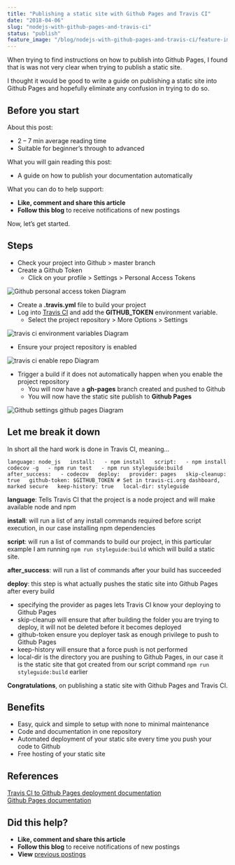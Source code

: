 ```yaml
---
title: "Publishing a static site with Github Pages and Travis CI"
date: "2018-04-06"
slug: "nodejs-with-github-pages-and-travis-ci"
status: "publish"
feature_image: "/blog/nodejs-with-github-pages-and-travis-ci/feature-image.png"
---
```


When trying to find instructions on how to publish into Github Pages, I found that is was not very clear when trying to publish a static site. 

I thought it would be good to write a guide on publishing a static site into Github Pages and hopefully eliminate any confusion in trying to do so.

## Before you start

About this post:

*   2 – 7 min average reading time
*   Suitable for beginner’s through to advanced

What you will gain reading this post:

*   A guide on how to publish your documentation automatically

What you can do to help support:

*   **Like, comment and share this article**
*   **Follow this blog** to receive notifications of new postings

Now, let’s get started.

## **Steps**

*   Check your project into Github > master branch
*   Create a Github Token
    *   Click on your profile > Settings > Personal Access Tokens

![Github personal access token Diagram](/blog/nodejs-with-github-pages-and-travis-ci/inline-1.png)

*   Create a **.travis.yml** file to build your project
*   Log into [Travis CI](https://travis-ci.org/) and add the **GITHUB_TOKEN** environment variable.
    *   Select the project repository > More Options > Settings

![travis ci environment variables Diagram](/blog/nodejs-with-github-pages-and-travis-ci/inline-2.png)

*   Ensure your project repository is enabled

![travis ci enable repo Diagram](/blog/nodejs-with-github-pages-and-travis-ci/inline-3.png)

*   Trigger a build if it does not automatically happen when you enable the project repository
    *   You will now have a **gh-pages** branch created and pushed to Github
    *   You will now have the static site publish to **Github Pages**

![Github settings github pages Diagram](/blog/nodejs-with-github-pages-and-travis-ci/inline-4.png)

## **Let me break it down**

In short all the hard work is done in Travis CI, meaning...

`language: node_js   install:   - npm install   script:   - npm install codecov -g   - npm run test   - npm run styleguide:build   after_success:   - codecov   deploy:   provider: pages   skip-cleanup: true   github-token: $GITHUB_TOKEN # Set in travis-ci.org dashboard, marked secure   keep-history: true   local-dir: styleguide`

**language**: Tells Travis CI that the project is a node project and will make available node and npm

**install**: will run a list of any install commands required before script execution, in our case installing npm dependencies

**script**: will run a list of commands to build our project, in this particular example I am running `npm run styleguide:build` which will build a static site.

**after_success**: will run a list of commands after your build has succeeded

**deploy**: this step is what actually pushes the static site into Github Pages after every build

*   specifying the provider as pages lets Travis CI know your deploying to Github Pages
*   skip-cleanup will ensure that after building the folder you are trying to deploy, it will not be deleted before it becomes deployed
*   github-token ensure you deployer task as enough privilege to push to Github Pages
*   keep-history will ensure that a force push is not performed
*   local-dir is the directory you are pushing to Github Pages, in our case it is the static site that got created from our script command `npm run styleguide:build` earlier

**Congratulations**, on publishing a static site with Github Pages and Travis CI.

## **Benefits**

*   Easy, quick and simple to setup with none to minimal maintenance
*   Code and documentation in one repository
*   Automated deployment of your static site every time you push your code to Github
*   Free hosting of your static site

## **References**

[Travis CI to Github Pages deployment documentation](https://docs.travis-ci.com/user/deployment/pages/)  
[Github Pages documentation](https://help.github.com/articles/configuring-a-publishing-source-for-github-pages/)

## Did this help?

*   **Like, comment and share this article**
*   **Follow this blog** to receive notifications of new postings
*   **View** [previous postings](https://robertleggett.com.au/)
